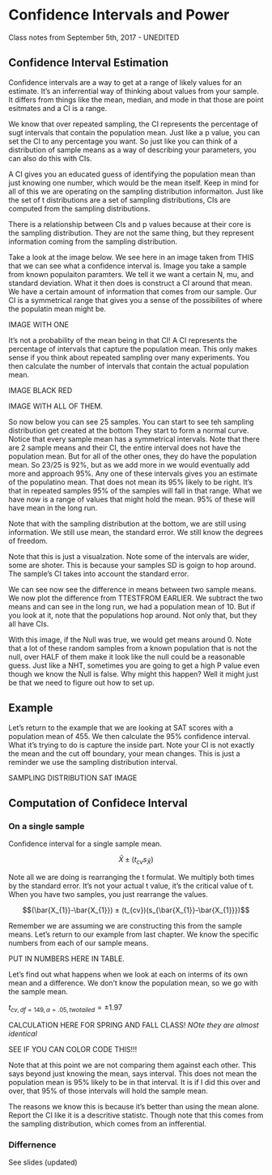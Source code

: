 # Confidence Intervals and Power

Class notes from September 5th, 2017 - UNEDITED

## Confidence Interval Estimation

Confidence intervals are a way to get at a range of likely values for an estimate.
It's an inferrential way of thinking about values from your sample.
It differs from things like the mean, median, and mode in that those are point esitmates and a CI is a range.

We know that over repeated sampling, the CI represents the percentage of sugt intervals that contain the population mean.
Just like a p value, you can set the CI to any percentage you want.
So just like you can think of a distribution of sample means as a way of describing your parameters, you can also do this  with CIs.

A CI gives you an educated guess of identifying the population mean than just knowing one number, which would be the mean itself.
Keep in mind for all of this we are operating on the sampling distribution informaiton.
Just like the set of t distributions are a set of sampling distributions, CIs are computed from the sampling distributions.

There is a relationship between CIs and p values because at their core is the sampling distribution.
They are not the same thing, but they represent information coming from the sampling distribution.

Take a look at the image below.
We see here in an image taken from THIS that we can see what a confidence interval is.
Image you take a sample from known populaiton paramters.
We tell it we want a certain N, mu, and standard deviation. 
What it then does is construct a CI around that mean. 
We have a certain amount of information that comes from our sample.
Our CI is a symmetrical range that gives you a sense of the possibilites of where the populatin mean might be.

IMAGE WITH ONE

It's not a probability of the mean being in that CI!
A CI represents the percentage of intervals that capture the population mean.
This only makes sense if you think about repeated sampling over many experiments.
You then calculate the number of intervals that contain the actual population mean.

IMAGE BLACK RED

IMAGE WITH ALL OF THEM.

So now below you can see 25 samples.
You can start to see teh sampling distribution get created at the bottom
They start to form a normal curve.
Notice that every sample mean has a symmetrical intervals.
Note that there are 2 sample means and their CI, the entire interval does not have the population mean.
But for all of the other ones, they do have the population mean.
So 23/25 is 92%, but as we add more in we would eventually add more and approach 95%.
Any one of these intervals gives you an estimate of the populatino mean.
That does not mean its 95% likely to be right.
It's that in repeated samples 95% of the samples will fall in that range.
What we have now is a range of values that might hold the mean.
95% of these will have mean in the long run.

Note that with the sampling distribution at the bottom, we are still using information.
We still use mean, the standard error.
We still know the degrees of freedom.

Note that this is just a visualzation.
Note some of the intervals are wider, some are shoter.
This is because your samples SD is goign to hop around.
The sample's CI takes into account the standard error.

We can see now see the difference in means between two sample means.
We now plot the difference from TTESTFROM EARLIER.
We subtract the two means and can see in the long run, we had a population mean of 10.
But if you look at it, note that the populations hop around.
Not only that, but they all have CIs.

With this image, if the Null was true, we would get means around 0.
Note that a lot of these random samples from a known population that is not the null, over HALF of them make it look like the null could be a reasonable guess.
Just like a NHT, sometimes you are going to get a high P value even though we know the Null is false.
Why might this happen?
Well it might just be that we need to figure out how to set up.

## Example

Let's return to the example that we are looking at SAT scores with a population mean of 455.
We then calculate the 95% confidence interval.
What it's trying to do is capture the inside part.
Note your CI is not exactly the mean and the cut off boundary, your mean changes.
This is just a reminder we use the sampling distribution interval.

SAMPLING DISTRIBUTION SAT IMAGE

## Computation of Confidece Interval

### On a single sample

Confidence interval for a single sample mean.

$$\bar{X} ± (t_{cv}s_{\bar{X}})$$

Note all we are doing is rearranging the t formulat.
We multiply both times by the standard error.
It's not your actual t value, it's the critical value of t. 
When you have two samples, you just rearrange the values.

$$(\bar{X_{1}}-\bar{X_{1}}) ± (t_{cv})(s_{\bar{X_{1}}-\bar{X_{1}}})$$

Remember we are assuming we are constructing this from the sample means.
Let's return to our example from last chapter.
We know the specific numbers from each of our sample means.

PUT IN NUMBERS HERE IN TABLE.

Let's find out what happens when we look at each on interms of its own mean and a difference.
We don't know the population mean, so we go with the sample mean.

$t_{cv,df = 149,\alpha=.05,two tailed}= ± 1.97$

CALCULATION HERE FOR SPRING AND FALL CLASS! 
*NOte they are almost identical* 

SEE IF YOU CAN COLOR CODE THIS!!!

Note that at this point we are not comparing them against each other.
This says beyond just knowing the  mean, says interval.
This does not mean the population mean is 95% likely to be in that interval.
It is if I did this over and over, that 95% of those intervals will hold the sample mean.

The reasons we know this is because it's better than using the mean alone.
Report the CI like it is a descritive statistc.
Though note that this comes from the sampling distribution, which comes from an infferential.

### Differnence

See slides (updated)





